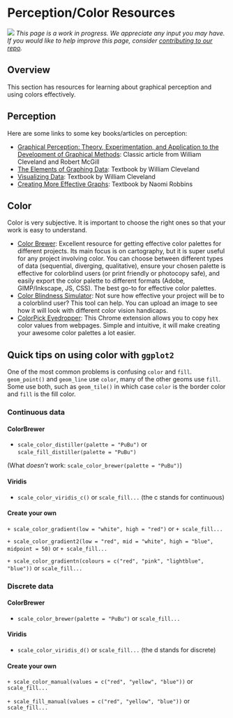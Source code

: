 # Perception/Color Resources {#percept}

![](images/banners/banner_percept.png)
*This page is a work in progress. We appreciate any input you may have. If you would like to help improve this page, consider [contributing to our repo](contribute.html).*

## Overview

This section has resources for learning about graphical perception and using colors effectively. 

## Perception

Here are some links to some key books/articles on perception:

- [Graphical Perception: Theory, Experimentation, and Application to the Development of Graphical Methods](https://www.jstor.org/stable/2288400){target="_blank"}: Classic article from William Cleveland and Robert McGill
- [The Elements of Graphing Data](https://clio.columbia.edu/catalog/SCSB-8519758){target="_blank"}: Textbook by William Cleveland
- [
Visualizing Data](https://clio.columbia.edu/catalog/SCSB-1389825){target="_blank"}: Textbook by William Cleveland
- [Creating More Effective Graphs](https://clio.columbia.edu/catalog/SCSB-8519758){target="_blank"}: Textbook by Naomi Robbins

## Color

Color is very subjective. It is important to choose the right ones so that your work is easy to understand.

- [Color Brewer](http://colorbrewer2.org/){target="_blank"}: Excellent resource for getting effective color palettes for different projects. Its main focus is on cartography, but it is super useful for any project involving color. You can choose between different types of data (sequential, diverging, qualitative), ensure your chosen palette is effective for colorblind users (or print friendly or photocopy safe), and easily export the color palette to different formats (Adobe, GIMP/Inkscape, JS, CSS). The best go-to for effective color palettes. 
- [Color Blindness Simulator](http://colorbrewer2.org/){target="_blank"}: Not sure how effective your project will be to a colorblind user? This tool can help. You can upload an image to see how it will look with different color vision handicaps.
- [ColorPick Eyedropper](https://chrome.google.com/webstore/detail/colorpick-eyedropper/ohcpnigalekghcmgcdcenkpelffpdolg?hl=en){target="_blank"}: This Chrome extension allows you to copy hex color values from webpages. Simple and intuitive, it will make creating your awesome color palettes a lot easier.

## Quick tips on using color with `ggplot2`

One of the most common problems is confusing `color` and `fill`. `geom_point()` and `geom_line` use `color`, many of the other geoms use `fill`. Some use both, such as `geom_tile()` in which case `color` is the border color and `fill` is the fill color.

### Continuous data

#### ColorBrewer

+ `scale_color_distiller(palette = "PuBu")` or `scale_fill_distiller(palette = "PuBu")`

(What *doesn't* work: `scale_color_brewer(palette = "PuBu")`)

#### Viridis

+ `scale_color_viridis_c()` or `scale_fill...`  (the c stands for continuous)

#### Create your own

`+ scale_color_gradient(low = "white", high = "red")` or `+ scale_fill...`

`+ scale_color_gradient2(low = "red", mid = "white", high = "blue", midpoint = 50)` or `+ scale_fill...`

`+ scale_color_gradientn(colours = c("red", "pink", "lightblue", "blue"))` or `scale_fill...`


### Discrete data

#### ColorBrewer

+ `scale_color_brewer(palette = "PuBu")` or `scale_fill...`

#### Viridis

+ `scale_color_viridis_d()` or `scale_fill...` (the d stands for discrete)

#### Create your own

`+ scale_color_manual(values = c("red", "yellow", "blue"))` or `scale_fill...`

`+ scale_fill_manual(values = c("red", "yellow", "blue"))` or `scale_fill...`


